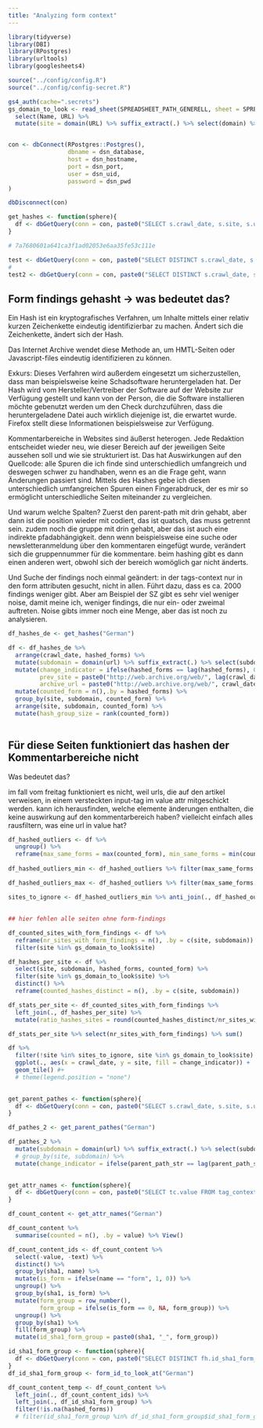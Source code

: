 ```yaml
---
title: "Analyzing form context"
---
```


```r
library(tidyverse)
library(DBI)
library(RPostgres)
library(urltools)
library(googlesheets4)

source("../config/config.R")
source("../config/config-secret.R")

gs4_auth(cache=".secrets")
gs_domain_to_look <- read_sheet(SPREADSHEET_PATH_GENERELL, sheet = SPREADSHEET_PATH_DOMAINS[[{{CURRENT_SPHERE}}]]) %>% 
  select(Name, URL) %>% 
  mutate(site = domain(URL) %>% suffix_extract(.) %>% select(domain) %>% pull(.)) 


con <- dbConnect(RPostgres::Postgres(), 
                 dbname = dsn_database,
                 host = dsn_hostname, 
                 port = dsn_port,
                 user = dsn_uid, 
                 password = dsn_pwd
)

dbDisconnect(con)

get_hashes <- function(sphere){
  df <- dbGetQuery(conn = con, paste0("SELECT s.crawl_date, s.site, s.url, s.sha1, fh.hashed_forms FROM sites s INNER JOIN findings_hashed fh ON fh.sha1 = s.sha1 WHERE s.sphere LIKE '", sphere, "' ORDER BY s.crawl_date"))
}

# 7a7680601a641ca3f1ad02053e6aa35fe53c111e

test <- dbGetQuery(conn = con, paste0("SELECT DISTINCT s.crawl_date, s.sphere, s.site, s.url, s.sha1, tc.parent_path_str, tc.group, tc.name, tc.attr, tc.value, tc.text FROM sites s INNER JOIN tags_context tc ON tc.site = s.sha1 WHERE s.sphere LIKE 'German' AND tc.site LIKE '7a7680601a641ca3f1ad02053e6aa35fe53c111e'  ORDER BY s.sha1, tc.group"))
# 
test2 <- dbGetQuery(conn = con, paste0("SELECT DISTINCT s.crawl_date, s.sphere, s.site, s.url, s.sha1, tc.parent_path_str, tc.group, tc.name, tc.attr, tc.value, tc.text FROM sites s INNER JOIN tags_context tc ON tc.site = s.sha1 WHERE s.sphere LIKE 'German' AND tc.site LIKE 'cc879db7bc2bf85ace60968cfcb31be123592d13'  ORDER BY s.sha1, tc.group"))


```

## Form findings gehasht -> was bedeutet das?

Ein Hash ist ein kryptografisches Verfahren, um Inhalte mittels einer relativ kurzen Zeichenkette eindeutig identifizierbar zu machen. Ändert sich die Zeichenkette, ändert sich der Hash. 

Das Internet Archive wendet diese Methode an, um HMTL-Seiten oder Javascript-files eindeutig identifizieren zu können. 

Exkurs: Dieses Verfahren wird außerdem eingesetzt um sicherzustellen, dass man beispielsweise keine Schadsoftware heruntergeladen hat. Der Hash wird vom Hersteller/Vertreiber der Software auf der Website zur Verfügung gestellt und kann von der Person, die die Software installieren möchte gebenutzt werden um den Check durchzuführen, dass die heruntergeladene Datei auch wirklich diejenige ist, die erwartet wurde. Firefox stellt diese Informationen beispielsweise zur Verfügung. 

Kommentarbereiche in Websites sind äußerst heterogen. Jede Redaktion entscheidet wieder neu, wie dieser Bereich auf der jeweiligen Seite aussehen soll und wie sie strukturiert ist. Das hat Auswirkungen auf den Quellcode: alle Spuren die ich finde sind unterschiedlich umfangreich und deswegen schwer zu handhaben, wenn es an die Frage geht, wann Änderungen passiert sind. Mittels des Hashes gebe ich diesen unterschiedlich umfangreichen Spuren einen Fingerabdruck, der es mir so ermöglicht unterschiedliche Seiten miteinander zu vergleichen.


Und warum welche Spalten? Zuerst den parent-path mit drin gehabt, aber dann ist die position wieder mit codiert, das ist quatsch, das muss getrennt sein. zudem noch die gruppe mit drin gehabt, aber das ist auch eine indirekte pfadabhängigkeit. denn wenn beispielsweise eine suche oder newsletteranmeldung über den kommentaren eingefügt wurde, verändert sich die gruppennummer für die kommentare. beim hashing gibt es dann einen anderen wert, obwohl sich der bereich womöglich gar nicht änderts.

Und Suche der findings noch einmal geändert: in der tags-context nur in den form attributen gesucht, nicht in allen. Führt dazu, dass es ca. 2000 findings weniger gibt. Aber am Beispiel der SZ gibt es sehr viel weniger noise, damit meine ich, weniger findings, die nur ein- oder zweimal auftreten. Noise gibts immer noch eine Menge, aber das ist noch zu analysieren. 

```r

df_hashes_de <- get_hashes("German") 

df <- df_hashes_de %>%
  arrange(crawl_date, hashed_forms) %>% 
  mutate(subdomain = domain(url) %>% suffix_extract(.) %>% select(subdomain) %>% pull(.)) %>% 
  mutate(change_indicator = ifelse(hashed_forms == lag(hashed_forms), 0, 1),
         prev_site = paste0("http://web.archive.org/web/", lag(crawl_date), "/", lag(url)),
         archive_url = paste0("http://web.archive.org/web/", crawl_date, "/", url), .by = c(site, subdomain)) %>% #View()
  mutate(counted_form = n(),.by = hashed_forms) %>% 
  group_by(site, subdomain, counted_form) %>%
  arrange(site, subdomain, counted_form) %>% 
  mutate(hash_group_size = rank(counted_form))
  

```


## Für diese Seiten funktioniert das hashen der Kommentarbereiche nicht

Was bedeutet das? 


im fall vom freitag funktioniert es nicht, weil urls, die auf den artikel verweisen, in einem versteckten input-tag im value attr mitgeschickt werden. kann ich herausfinden, welche elemente änderungen enthalten, die keine auswirkung auf den kommentarbereich haben?
vielleicht einfach alles rausfiltern, was eine url in value hat?

```r

df_hashed_outliers <- df %>% 
  ungroup() %>% 
  reframe(max_same_forms = max(counted_form), min_same_forms = min(counted_form), .by = c("crawl_date", "site", "url", "hashed_forms", "subdomain", "archive_url")) #%>% 
  
df_hashed_outliers_min <- df_hashed_outliers %>% filter(max_same_forms < 3) %>% select(site) %>% distinct()

df_hashed_outliers_max <- df_hashed_outliers %>% filter(max_same_forms > 2) %>% select(site) %>% distinct()

sites_to_ignore <- df_hashed_outliers_min %>% anti_join(., df_hashed_outliers_max) %>% filter(site %in% gs_domain_to_look$site) %>% pull(.)# %>% View()

```

##

```r

## hier fehlen alle seiten ohne form-findings

df_counted_sites_with_form_findings <- df %>% 
  reframe(nr_sites_with_form_findings = n(), .by = c(site, subdomain)) %>% 
  filter(site %in% gs_domain_to_look$site)

df_hashes_per_site <- df %>% 
  select(site, subdomain, hashed_forms, counted_form) %>% 
  filter(site %in% gs_domain_to_look$site) %>% 
  distinct() %>% 
  reframe(counted_hashes_distinct = n(), .by = c(site, subdomain))

df_stats_per_site <- df_counted_sites_with_form_findings %>% 
  left_join(., df_hashes_per_site) %>% 
  mutate(ratio_hashes_sites = round(counted_hashes_distinct/nr_sites_with_form_findings, digits = 1))

df_stats_per_site %>% select(nr_sites_with_form_findings) %>% sum()

df %>% 
  filter(!site %in% sites_to_ignore, site %in% gs_domain_to_look$site) %>% 
  ggplot(., aes(x = crawl_date, y = site, fill = change_indicator)) +
  geom_tile() #+
  # theme(legend.position = "none")
  

```

```r
get_parent_pathes <- function(sphere){
  df <- dbGetQuery(conn = con, paste0("SELECT s.crawl_date, s.site, s.url, s.sha1, tc.parent_path_str, regexp_matches(tc.value, '", COMMENTS_IN_TAGS, "') as matches FROM sites s INNER JOIN tags_context tc ON tc.site = s.sha1 WHERE s.sphere LIKE '", sphere, "' AND tc.name LIKE 'form' ORDER BY s.crawl_date"))
}

df_pathes_2 <- get_parent_pathes("German")

df_pathes_2 %>% 
  mutate(subdomain = domain(url) %>% suffix_extract(.) %>% select(subdomain) %>% pull(.)) %>% 
  # group_by(site, subdomain) %>% 
  mutate(change_indicator = ifelse(parent_path_str == lag(parent_path_str), 0, 1), .by = c("site", "subdomain")) %>% View()
  

```



```r

get_attr_names <- function(sphere){
  df <- dbGetQuery(conn = con, paste0("SELECT tc.value FROM tag_context tc WHERE tc.sphere LIKE '", sphere, "'"))
}

df_count_content <- get_attr_names("German")

df_count_content %>% 
  summarise(counted = n(), .by = value) %>% View()

df_count_content_ids <- df_count_content %>% 
  select(-value, -text) %>% 
  distinct() %>% 
  group_by(sha1, name) %>% 
  mutate(is_form = ifelse(name == "form", 1, 0)) %>% 
  ungroup() %>% 
  group_by(sha1, is_form) %>% 
  mutate(form_group = row_number(),
         form_group = ifelse(is_form == 0, NA, form_group)) %>% 
  ungroup() %>%
  group_by(sha1) %>% 
  fill(form_group) %>% 
  mutate(id_sha1_form_group = paste0(sha1, "_", form_group))

id_sha1_form_group <- function(sphere){
  df <- dbGetQuery(conn = con, paste0("SELECT DISTINCT fh.id_sha1_form_group, fh.hashed_forms FROM findings_hashed_2 fh WHERE fh.sphere LIKE '", sphere, "'")) #%>% select(id_sha1_form_group) %>% pull(.)
}
df_id_sha1_form_group <- form_id_to_look_at("German")

df_count_content_temp <- df_count_content %>% 
  left_join(., df_count_content_ids) %>% 
  left_join(., df_id_sha1_form_group) %>% 
  filter(!is.na(hashed_forms))
  # filter(id_sha1_form_group %in% df_id_sha1_form_group$id_sha1_form_group)

```


